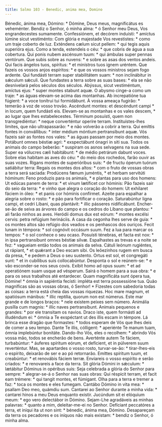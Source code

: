 ```yaml
---
title: Salmo 103 - Benedic, anima mea, Domino
---
```


<div class="grid grid-cols-2 gap-5">
  <span class="text-justify">
    Bénedic, ánima mea, Dómino: * Dómine, Deus meus, magnificátus es veheménter.
  </span>
  <span class="text-justify">
    Bendiz o Senhor, ó minha alma: * ó Senhor meu Deus, Vos engrandecestes
    sumamente.
  </span>
  <span class="text-justify">
    Confessiónem, et decórem induísti: * amíctus lúmine sicut vestiménto:
  </span>
  <span class="text-justify">
    Com glória e majestade Vos revestistes: * como um traje coberto de luz.
  </span>
  <span class="text-justify">
    Exténdens cælum sicut pellem: * qui tegis aquis superióra ejus.
  </span>
  <span class="text-justify">
    Como a tenda, estendeis o céu: * que cobris de água a sua cobertura.
  </span>
  <span class="text-justify">
    Qui ponis nubem ascénsum tuum: * qui ámbulas super pennas ventórum.
  </span>
  <span class="text-justify">
    Que subis sobre as nuvens: * e sobre as asas dos ventos andeis.
  </span>
  <span class="text-justify">
    Qui facis ángelos tuos, spíritus: * et minístros tuos ignem uréntem.
  </span>
  <span class="text-justify">
    Que fazeis os vossos anjos espíritos: * e que os vossos ministros sejam fogo
    ardente.
  </span>
  <span class="text-justify">
    Qui fundásti terram super stabilitátem suam: * non inclinábitur in sǽculum
    sǽculi.
  </span>
  <span class="text-justify">
    Que fundastes a terra sobre as suas bases: * ela se não desnivelará pelos
    séculos dos séculos.
  </span>
  <span class="text-justify">
    Abýssus, sicut vestiméntum, amíctus ejus: * super montes stabunt aquæ.
  </span>
  <span class="text-justify">
    O abysmo cinge-a como um traje: * as águas elevam-se acima das montanhas.
  </span>
  <span class="text-justify">
    Ab increpatióne tua fúgient: * a voce tonítrui tui formidábunt.
  </span>
  <span class="text-justify">
    À vossa ameaça fugirão: * temerão à voz de vosso trovão.
  </span>
  <span class="text-justify">
    Ascéndunt montes: et descéndunt campi * in locum, quem fundásti eis.
  </span>
  <span class="text-justify">
    Elevam-se as montanhas e os vales descem, * ao lugar que lhes
    estabelecestes.
  </span>
  <span class="text-justify">
    Términum posuísti, quem non transgrediéntur: * neque converténtur operíre
    terram.
  </span>
  <span class="text-justify">
    Instituístes-lhes limites, que não ultrapassarão: * e não volverão a cobrir
    a terra.
  </span>
  <span class="text-justify">
    Qui emíttis fontes in convállibus: * inter médium móntium pertransíbunt
    aquæ.
  </span>
  <span class="text-justify">
    Vós fazeis sair as fontes nos vales: * as águas passam por meio dos montes.
  </span>
  <span class="text-justify">
    Potábunt omnes béstiæ agri: * exspectábunt ónagri in siti sua.
  </span>
  <span class="text-justify">
    Todos os animais do campo beberão: * suspiram os asnos selvagens na sua
    sede.
  </span>
  <span class="text-justify">
    Super ea vólucres cæli habitábunt: * de médio petrárum dabunt voces.
  </span>
  <span class="text-justify">
    Sobre elas habitam as aves do céu: * do meio dos rochedos, farão ouvir as
    suas vozes.
  </span>
  <span class="text-justify">
    Rigans montes de superióribus suis: * de fructu óperum tuórum satiábitur
    terra:
  </span>
  <span class="text-justify">
    Regais os montes dos altos: * com o fruto de vossas obras a terra será
    saciada:
  </span>
  <span class="text-justify">
    Prodúcens fænum juméntis, * et herbam servitúti hóminum:
  </span>
  <span class="text-justify">
    Feno produzis para os animais, * e plantas para uso dos homens:
  </span>
  <span class="text-justify">
    Ut edúcas panem de terra: * et vinum lætíficet cor hóminis:
  </span>
  <span class="text-justify">
    Pão fazeis sair do seio da terra: * e vinho que alegra o coração do homem:
  </span>
  <span class="text-justify">
    Ut exhílaret fáciem in óleo: * et panis cor hóminis confírmet.
  </span>
  <span class="text-justify">
    Azeite para espalhar a alegria sobre o rosto: * e pão para fortificar o
    coração.
  </span>
  <span class="text-justify">
    Saturabúntur ligna campi, et cedri Líbani, quas plantávit: * illic pásseres
    nidificábunt.
  </span>
  <span class="text-justify">
    Encher-se-ão de seiva as árvores do campo e os cedros do Líbano que plantou:
    * ali farão ninhos as aves.
  </span>
  <span class="text-justify">
    Heródii domus dux est eórum: * montes excélsi cervis: petra refúgium
    herináciis.
  </span>
  <span class="text-justify">
    A casa da cegonha lhes serve de guia: * os montes altos são refúgio dos
    veados e os penhascos dos ouriços.
  </span>
  <span class="text-justify">
    Fecit lunam in témpora: * sol cognóvit occásum suum.
  </span>
  <span class="text-justify">
    Fez a lua para marcar os tempos: * o sol conhece o seu ocaso.
  </span>
  <span class="text-justify">
    Posuísti ténebras, et facta est nox: * in ipsa pertransíbunt omnes béstiæ
    silvæ.
  </span>
  <span class="text-justify">
    Espalhastes as trevas e a noite se fez: * vagueiam então todos os animais da
    selva.
  </span>
  <span class="text-justify">
    Cátuli leónum rugiéntes, ut rápiant, * et quǽrant a Deo escam sibi.
  </span>
  <span class="text-justify">
    Os leõezinhos rugem em busca da presa, * e pedem a Deus o seu sustento.
  </span>
  <span class="text-justify">
    Ortus est sol, et congregáti sunt: * et in cubílibus suis collocabúntur.
  </span>
  <span class="text-justify">
    Desponta o sol e reúnem-se: * e vão esconder-se nos seus covis.
  </span>
  <span class="text-justify">
    Exíbit homo ad opus suum: * et ad operatiónem suam usque ad vésperum.
  </span>
  <span class="text-justify">
    Sairá o homem para a sua obra: * e para os seus trabalhos até entardecer.
  </span>
  <span class="text-justify">
    Quam magnificáta sunt ópera tua, Dómine! * ómnia in sapiéntia fecísti:
    impléta est terra possessióne tua.
  </span>
  <span class="text-justify">
    Quão magníficas são as vossas obras, ó Senhor! * Fizestes com sabedoria
    todas as coisas: a terra está cheia das vossas riquezas.
  </span>
  <span class="text-justify">
    Hoc mare magnum, et spatiósum mánibus: * illic reptília, quorum non est
    númerus.
  </span>
  <span class="text-justify">
    Este mar grande e de longos braços: * nele existem peixes sem número.
  </span>
  <span class="text-justify">
    Animália pusílla cum magnis: * illic naves pertransíbunt.
  </span>
  <span class="text-justify">
    Animais pequenos e grandes: * por ele transitam os navios.
  </span>
  <span class="text-justify">
    Draco iste, quem formásti ad illudéndum ei: * ómnia a Te exspéctant ut des
    illis escam in témpore.
  </span>
  <span class="text-justify">
    Lá brinca esse dragão que formastes: * todos esperam de Vós que lhes deis de
    comer a seu tempo.
  </span>
  <span class="text-justify">
    Dante Te illis, cólligent: * aperiénte Te manum tuam, ómnia implebúntur
    bonitáte.
  </span>
  <span class="text-justify">
    Dando-lho Vós, eles o recolhem: * abrindo Vós vossa mão, todos se encherão
    de bens.
  </span>
  <span class="text-justify">
    Averténte autem Te fáciem, turbabúntur: * áuferes spíritum eórum, et
    defícient, et in púlverem suum reverténtur.
  </span>
  <span class="text-justify">
    Mas, se apartardes o vosso rosto, turvar-se-ão: * tirar-lhes-eis o espírito,
    deixarão de ser e ao pó retornarão.
  </span>
  <span class="text-justify">
    Emíttes spíritum tuum, et creabúntur: * et renovábis fáciem terræ.
  </span>
  <span class="text-justify">
    Enviareis o vosso espírito e serão criados: * e renovareis a face da terra.
  </span>
  <span class="text-justify">
    Sit glória Dómini in sǽculum: * lætábitur Dóminus in opéribus suis:
  </span>
  <span class="text-justify">
    Seja celebrada a glória do Senhor para sempre: * alegrar-se-á o Senhor nas
    suas obras:
  </span>
  <span class="text-justify">
    Qui réspicit terram, et facit eam trémere: * qui tangit montes, et fúmigant.
  </span>
  <span class="text-justify">
    Olha para a terra e tremer a faz: * toca os montes e eles fumegam.
  </span>
  <span class="text-justify">
    Cantábo Dómino in vita mea: * psallam Deo meo, quámdiu sum.
  </span>
  <span class="text-justify">
    Cantarei ao Senhor durante a minha vida: * cantarei hinos a meu Deus
    enquanto existir.
  </span>
  <span class="text-justify">
    Jucúndum sit ei elóquium meum: * ego vero delectábor in Dómino.
  </span>
  <span class="text-justify">
    Sejam-Lhe agradáveis as minhas palavras: * quanto a mim, deleitar-me-ei no
    Senhor.
  </span>
  <span class="text-justify">
    Defíciant peccatóres a terra, et iníqui ita ut non sint: * bénedic, ánima
    mea, Dómino.
  </span>
  <span class="text-justify">
    Desapareçam da terra os pecadores e os iníquos não mais existam: * bendiz o
    Senhor, ó minha alma.
  </span>
</div>
